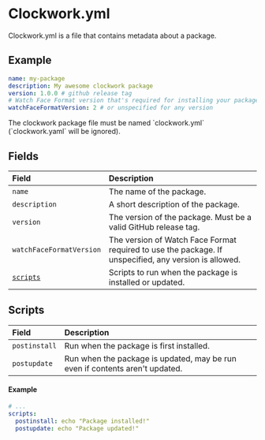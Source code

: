 
# Clockwork.yml

Clockwork.yml is a file that contains metadata about a package.

## Example

```yaml copy filename="clockwork.yml"
name: my-package
description: My awesome clockwork package
version: 1.0.0 # github release tag
# Watch Face Format version that's required for installing your package
watchFaceFormatVersion: 2 # or unspecified for any version
```

<Callout type="warning">
  The clockwork package file must be named `clockwork.yml` (`clockwork.yaml`
  will be ignored).
</Callout>

## Fields

| Field                    | Description                                                                                           |
| :----------------------- | :---------------------------------------------------------------------------------------------------- |
| `name`                   | The name of the package.                                                                              |
| `description`            | A short description of the package.                                                                   |
| `version`                | The version of the package. Must be a valid GitHub release tag.                                       |
| `watchFaceFormatVersion` | The version of Watch Face Format required to use the package. If unspecified, any version is allowed. |
| [`scripts`](#scripts)    | Scripts to run when the package is installed or updated.                                              |

## Scripts

| Field         | Description                                                                  |
| :------------ | :--------------------------------------------------------------------------- |
| `postinstall` | Run when the package is first installed.                                     |
| `postupdate`  | Run when the package is updated, may be run even if contents aren't updated. |

#### Example

```yaml copy filename="clockwork.yml"
# ...
scripts:
  postinstall: echo "Package installed!"
  postupdate: echo "Package updated!"
```

